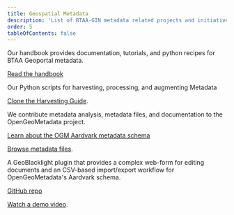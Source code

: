```yaml
---
title: Geospatial Metadata
description: 'List of BTAA-GIN metadata related projects and initiatives'
order: 5
tableOfContents: false
---
```


<CardGrid>

<Card title="GeoBTAA Metadata Handbook">

Our handbook provides documentation, tutorials, and python recipes for BTAA Geoportal metadata. 

[<Icon name="external" class='inline-icon'/> Read the handbook](https://z.umn.edu/gbl-handbook)

</Card>

<Card title="Metadata Harvesting with Jupyter Notebooks">

Our Python scripts for harvesting, processing, and augmenting Metadata

[<Icon name="external" class='inline-icon'/> Clone the Harvesting Guide](https://github.com/geobtaa/harvesting-guide).
</Card>

<Card title="OpenGeoMetadata">

We contribute metadata analysis, metadata files, and documentation to the OpenGeoMetadata project.

[<Icon name="external" class='inline-icon'/> Learn about the OGM Aardvark metadata schema](https://opengeometadata.org)

[<Icon name="external" class='inline-icon'/> Browse metadata files](https://github.com/opengeometadata).

</Card>

<Card title="GBL Admin">

A GeoBlacklight plugin that provides a complex web-form for editing documents and an CSV-based import/export workflow for OpenGeoMetadata's Aardvark schema.

[<Icon name="external" class='inline-icon'/>  GitHub repo](https://github.com/geobtaa/geoblacklight_admin)

[<Icon name="external" class='inline-icon'/>  Watch a demo video](https://www.youtube.com/watch?v=lWjcr-Ow228).

</Card>

</CardGrid>
